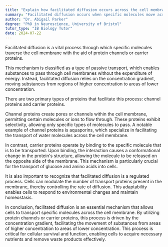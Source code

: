 ```yaml
---
title: "Explain how facilitated diffusion occurs across the cell membrane"
summary: "Facilitated diffusion occurs when specific molecules move across the cell membrane via protein channels or carrier proteins."
author: "Dr. Abigail Parker"
degree: "PhD in Neuroscience, University of Bristol"
tutor_type: "IB Biology Tutor"
date: 2024-07-22
---
```


Facilitated diffusion is a vital process through which specific molecules traverse the cell membrane with the aid of protein channels or carrier proteins.

This mechanism is classified as a type of passive transport, which enables substances to pass through cell membranes without the expenditure of energy. Instead, facilitated diffusion relies on the concentration gradient, moving substances from regions of higher concentration to areas of lower concentration.

There are two primary types of proteins that facilitate this process: channel proteins and carrier proteins. 

Channel proteins create pores or channels within the cell membrane, permitting certain molecules or ions to flow through. These proteins exhibit selectivity, allowing only specific types of molecules to pass. A notable example of channel proteins is aquaporins, which specialize in facilitating the transport of water molecules across the cell membrane.

In contrast, carrier proteins operate by binding to the specific molecule that is to be transported. Upon binding, the interaction causes a conformational change in the protein's structure, allowing the molecule to be released on the opposite side of the membrane. This mechanism is particularly crucial for the transport of glucose and amino acids into cells.

It is also important to recognize that facilitated diffusion is a regulated process. Cells can modulate the number of transport proteins present in the membrane, thereby controlling the rate of diffusion. This adaptability enables cells to respond to environmental changes and maintain homeostasis.

In conclusion, facilitated diffusion is an essential mechanism that allows cells to transport specific molecules across the cell membrane. By utilizing protein channels or carrier proteins, this process is driven by the concentration gradient, facilitating the movement of substances from areas of higher concentration to areas of lower concentration. This process is critical for cellular survival and function, enabling cells to acquire necessary nutrients and remove waste products effectively.
    